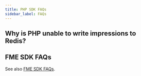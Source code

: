 ```yaml
---
title: PHP SDK FAQs
sidebar_label: FAQs
---
```



## Why is PHP unable to write impressions to Redis?

<ImpressionsToRedis />

## FME SDK FAQs

See also [FME SDK FAQs](/docs/feature-management-experimentation/sdks-and-infrastructure/docs/sdks/zfaqs/).